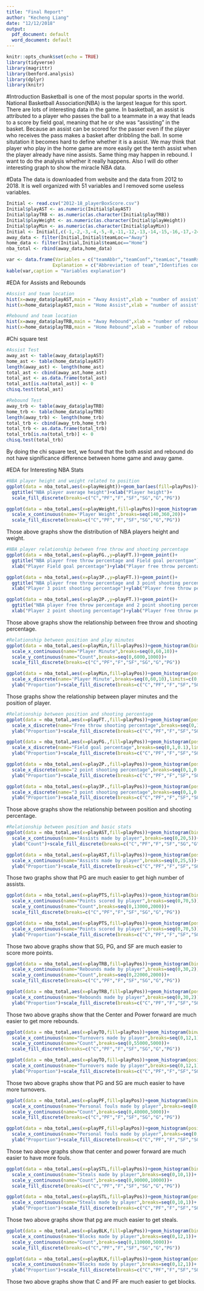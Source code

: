 ```yaml
---
title: "Final Report"
author: "Kecheng Liang"
date: "12/12/2018"
output:
  pdf_document: default
  word_document: default
---
```


```r
knitr::opts_chunk$set(echo = TRUE)
library(tidyverse)
library(magrittr)
library(benford.analysis)
library(dplyr)
library(knitr)
```

#Introduction
Basketball is one of the most popular sports in the world. National Basketball Association(NBA) is the largest league for this sport. There are lots of interesting data in the game. In basketball, an assist is attributed to a player who passes the ball to a teammate in a way that leads to a score by field goal, meaning that he or she was "assisting" in the basket. Because an assist can be scored for the passer even if the player who receives the pass makes a basket after dribbling the ball. In some situtation it becomes hard to define whether it is a assist. We may think that player who play in the home game are more easily get the tenth assist when the player already have nine assists. Same thing may happen in rebound. I want to do the analysis whether it really happens. Also I will do other interesting graph to show the miracle NBA data.

#Data
The data is downloaded from website and the data from 2012 to 2018. It is well organized with 51 variables and I removed some useless variables.
```r
Initial <- read.csv("2012-18_playerBoxScore.csv")
Initial$playAST <- as.numeric(Initial$playAST)
Initial$playTRB <- as.numeric(as.character(Initial$playTRB))
Initial$playWeight <- as.numeric(as.character(Initial$playWeight))
Initial$playMin <- as.numeric(as.character(Initial$playMin))
Initial <- Initial[,c(-1,-2,-3,-4,-5,-8,-11,-12,-13,-14,-15,-16,-17,-24,-48,-49,-50,-51)]
away_data <- filter(Initial,Initial$teamLoc=="Away")
home_data <- filter(Initial,Initial$teamLoc=="Home")
nba_total <- rbind(away_data,home_data)
```

```r
var <- data.frame(Variables = c("teamAbbr","teamConf","teamLoc","teamRslt","playDispNm","playStat","playMin","playPos","playHeight","playWeight","playPTS","playAST","playTO","playSTL","playBLK","playPF","playFGA","playFGM","playFG.","play2PA","play2PM","play2P.","play3PA","play3PM","play3P.","playFTA","playFTM","playFT.","playORB","playDRB","playTRB","opptAbbr","opptConf"),
                 Explanation = c("Abbreviation of team","Identifies conference of team","Identifies whether team is home or visitor","Identifies whether team has won or lost","Player display name","Identifies staring status of player","Player minutes on floor","Player position during game","Player height","Player weight","Points scored by player","Assists made by player","Turnovers made by player","Steals made by player","Blocks  made by player","Personal fouls made by player","Field goal attempts made by player","Field goal shots made by player","Field goal percentage made by player","Two point attempts made by player","Two point shots made by player","Two point percentage made by player","Three point attempts  made by player","Three point shots made by player","Three point percentage made by player","Free throw attempts made by player","Free throw shots made by player","Free throw percentage made by player","Offensive rebounds made by player","Defensive rebounds made by player","Total rebounds made by player","AAbbreviAtion of opponent","Identifies conference of opponent"))
kable(var,caption = "Variables explanation")
```

#EDA for Assists and Rebounds
```r
#Assist and team location
hist(x=away_data$playAST,main = "Away Assist",xlab = "number of assist")
hist(x=home_data$playAST,main = "Home Assist",xlab = "number of assist")

#Rebound and team location
hist(x=away_data$playTRB,main = "Away Rebound",xlab = "number of rebound")
hist(x=home_data$playTRB,main = "Home Rebound",xlab = "number of rebound")
```

#Chi square test
```r
#Assist Test
away_ast <- table(away_data$playAST)
home_ast <- table(home_data$playAST)
length(away_ast) <- length(home_ast)
total_ast <- cbind(away_ast,home_ast)
total_ast <- as.data.frame(total_ast)
total_ast[is.na(total_ast)] <- 0
chisq.test(total_ast)

#Rebound Test
away_trb <- table(away_data$playTRB)
home_trb <- table(home_data$playTRB)
length(away_trb) <- length(home_trb)
total_trb <- cbind(away_trb,home_trb)
total_trb <- as.data.frame(total_trb)
total_trb[is.na(total_trb)] <- 0
chisq.test(total_trb)
```
By doing the chi square test, we found that the both assist and rebound do not have significance difference between home game and away game.

#EDA for Interesting NBA Stats
```r
#NBA player height and weight related to position
ggplot(data = nba_total,aes(x=playHeight))+geom_bar(aes(fill=playPos))+
  ggtitle("NBA player average height")+xlab("Player height")+
  scale_fill_discrete(breaks=c("C","PF","F","SF","SG","G","PG"))

ggplot(data = nba_total,aes(x=playWeight,fill=playPos))+geom_histogram(binwidth = 5)+
  scale_x_continuous(name='Player Weight',breaks=seq(140,360,20))+
  scale_fill_discrete(breaks=c("C","PF","F","SF","SG","G","PG"))
```
Those above graphs show the distribution of NBA players height and weight.

```r
#NBA player relationship between free throw and shooting percentage
ggplot(data = nba_total,aes(x=playFG.,y=playFT.))+geom_point()+
  ggtitle("NBA player free throw percentage and Field goal percentgae")+
  xlab("Player Field goal percentage")+ylab("Player free throw percentage")

ggplot(data = nba_total,aes(x=play3P.,y=playFT.))+geom_point()+
  ggtitle("NBA player free throw percentage and 3 point shooting percentgae")+
  xlab("Player 3 point shooting percentage")+ylab("Player free throw percentage")

ggplot(data = nba_total,aes(x=play2P.,y=playFT.))+geom_point()+
  ggtitle("NBA player free throw percentage and 2 point shooting percentgae")+
  xlab("Player 2 point shooting percentage")+ylab("Player free throw percentage")
```
Those above graphs show the relationship between free throw and shooting percentage.

```r
#Relationship between position and play minutes
ggplot(data = nba_total,aes(x=playMin,fill=playPos))+geom_histogram(binwidth = 1)+
  scale_x_continuous(name="Player Minute",breaks=seq(0,60,10))+
  scale_y_continuous(name="Count",breaks=seq(0,6000,1000))+
  scale_fill_discrete(breaks=c("C","PF","F","SF","SG","G","PG"))

ggplot(data = nba_total,aes(x=playMin,fill=playPos))+geom_histogram(position = "fill",binwidth = 1)+
  scale_x_discrete(name='Player Minute',breaks=seq(0,60,10),limits=c(0,60))+
  ylab("Proportion")+scale_fill_discrete(breaks=c("C","PF","F","SF","SG","G","PG"))
```
Those graphs show the relationship between player minutes and the position of player.

```r
#Relationship between position and shooting percentage
ggplot(data = nba_total,aes(x=playFT.,fill=playPos))+geom_histogram(position = "fill",binwidth = 0.1)+
  scale_x_discrete(name="Free throw shooting percentage",breaks=seq(0,1,0.1),limits=c(0,1))+
  ylab("Proportion")+scale_fill_discrete(breaks=c("C","PF","F","SF","SG","G","PG"))

ggplot(data = nba_total,aes(x=playFG.,fill=playPos))+geom_histogram(position = "fill",binwidth = 0.1)+
  scale_x_discrete(name="Field goal percentage",breaks=seq(0,1,0.1),limits=c(0,1))+
  ylab("Proportion")+scale_fill_discrete(breaks=c("C","PF","F","SF","SG","G","PG"))

ggplot(data = nba_total,aes(x=play2P.,fill=playPos))+geom_histogram(position = "fill",binwidth = 0.1)+
  scale_x_discrete(name="2 point shooting percentage",breaks=seq(0,1,0.1),limits=c(0,1))+
  ylab("Proportion")+scale_fill_discrete(breaks=c("C","PF","F","SF","SG","G","PG"))

ggplot(data = nba_total,aes(x=play3P.,fill=playPos))+geom_histogram(position = "fill",binwidth = 0.1)+
  scale_x_discrete(name="3 point shooting percentage",breaks=seq(0,1,0.1),limits=c(0,1))+
  ylab("Proportion")+scale_fill_discrete(breaks=c("C","PF","F","SF","SG","G","PG"))
```
Those above graphs show the relationship between position and shooting percentage.

```r
#Relationship between position and basic stats
ggplot(data = nba_total,aes(x=playAST,fill=playPos))+geom_histogram(binwidth = 1)+
  scale_x_continuous(name="Assists made by player",breaks=seq(0,20,5))+
  ylab("Count")+scale_fill_discrete(breaks=c("C","PF","F","SF","SG","G","PG"))

ggplot(data = nba_total,aes(x=playAST,fill=playPos))+geom_histogram(position="fill",binwidth = 1)+
  scale_x_continuous(name="Assists made by player",breaks=seq(0,25,5))+
  ylab("Proportion")+scale_fill_discrete(breaks=c("C","PF","F","SF","SG","G","PG"))
```
Those two graphs show that PG are much easier to get high number of assists.

```r
ggplot(data = nba_total,aes(x=playPTS,fill=playPos))+geom_histogram(binwidth = 1)+
  scale_x_continuous(name="Points scored by player",breaks=seq(0,70,5))+
  scale_y_continuous(name="Count",breaks=seq(0,13000,2000))+
  scale_fill_discrete(breaks=c("C","PF","F","SF","SG","G","PG"))

ggplot(data = nba_total,aes(x=playPTS,fill=playPos))+geom_histogram(position="fill",binwidth = 1)+
  scale_x_continuous(name="Points scored by player",breaks=seq(0,70,5))+
  ylab("Proportion")+scale_fill_discrete(breaks=c("C","PF","F","SF","SG","G","PG"))
```
Those two above graphs show that SG, PG, and SF are much easier to score more points.

```r
ggplot(data = nba_total,aes(x=playTRB,fill=playPos))+geom_histogram(binwidth = 1)+
  scale_x_continuous(name="Rebounds made by player",breaks=seq(0,30,2))+
  scale_y_continuous(name="Count",breaks=seq(0,22000,2000))+
  scale_fill_discrete(breaks=c("C","PF","F","SF","SG","G","PG"))

ggplot(data = nba_total,aes(x=playTRB,fill=playPos))+geom_histogram(position="fill",binwidth = 1)+
  scale_x_continuous(name="Rebounds made by player",breaks=seq(0,30,2))+
  ylab("Proportion")+scale_fill_discrete(breaks=c("C","PF","F","SF","SG","G","PG"))
```
Those two above graphs show that the Center and Power forward are much easier to get more rebounds.

```r
ggplot(data = nba_total,aes(x=playTO,fill=playPos))+geom_histogram(binwidth = 1)+
  scale_x_continuous(name="Turnovers made by player",breaks=seq(0,12,1))+
  scale_y_continuous(name="Count",breaks=seq(0,55000,5000))+
  scale_fill_discrete(breaks=c("C","PF","F","SF","SG","G","PG"))

ggplot(data = nba_total,aes(x=playTO,fill=playPos))+geom_histogram(position="fill",binwidth = 1)+
  scale_x_continuous(name="Turnovers made by player",breaks=seq(0,12,1))+
  ylab("Proportion")+scale_fill_discrete(breaks=c("C","PF","F","SF","SG","G","PG"))
```
Those two above graphs show that PG and SG are much easier to have more turnovers.

```r
ggplot(data = nba_total,aes(x=playPF,fill=playPos))+geom_histogram(binwidth = 1)+
  scale_x_continuous(name="Personal fouls made by player",breaks=seq(0,6,1))+
  scale_y_continuous(name="Count",breaks=seq(0,40000,5000))+
  scale_fill_discrete(breaks=c("C","PF","F","SF","SG","G","PG"))

ggplot(data = nba_total,aes(x=playPF,fill=playPos))+geom_histogram(position="fill",binwidth = 1)+
  scale_x_continuous(name="Personal fouls made by player",breaks=seq(0,6,1))+
  ylab("Proportion")+scale_fill_discrete(breaks=c("C","PF","F","SF","SG","G","PG"))
```
Those two above graphs show that center and power forward are much easier to have more fouls.

```r
ggplot(data = nba_total,aes(x=playSTL,fill=playPos))+geom_histogram(binwidth = 1)+
  scale_x_continuous(name="Steals made by player",breaks=seq(0,10,1))+
  scale_y_continuous(name="Count",breaks=seq(0,90000,10000))+
  scale_fill_discrete(breaks=c("C","PF","F","SF","SG","G","PG"))

ggplot(data = nba_total,aes(x=playSTL,fill=playPos))+geom_histogram(position="fill",binwidth = 1)+
  scale_x_continuous(name="Steals made by player",breaks=seq(0,10,1))+
  ylab("Proportion")+scale_fill_discrete(breaks=c("C","PF","F","SF","SG","G","PG"))
```
Those two above graphs show that pg are much easier to get steals.

```r
ggplot(data = nba_total,aes(x=playBLK,fill=playPos))+geom_histogram(binwidth = 1)+
  scale_x_continuous(name="Blocks made by player",breaks=seq(0,12,1))+
  scale_y_continuous(name="Count",breaks=seq(0,110000,5000))+
  scale_fill_discrete(breaks=c("C","PF","F","SF","SG","G","PG"))

ggplot(data = nba_total,aes(x=playBLK,fill=playPos))+geom_histogram(position="fill",binwidth = 1)+
  scale_x_continuous(name="Blocks made by player",breaks=seq(0,12,1))+
  ylab("Proportion")+scale_fill_discrete(breaks=c("C","PF","F","SF","SG","G","PG"))
```
Those two above graphs show that C and PF are much easier to get blocks.







